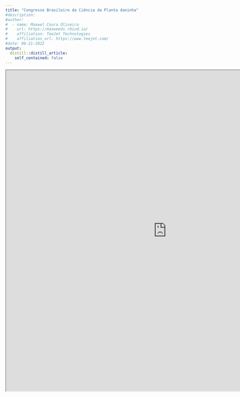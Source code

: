 ```yaml
---
title: "Congresso Brasileiro da Ciência da Planta daninha"
#description: 
#author:
#  - name: Maxwel Coura Oliveira
#    url: https://maxweeds.rbind.io/
#    affiliation: TeeJet Technologies
#    affiliation_url: https://www.teejet.com/
#date: 06-21-2022
output:
  distill::distill_article:
    self_contained: false
---
```








<iframe width='1000px' height='1000px' src='https://cbcpd2022.com.br/' >
</iframe>